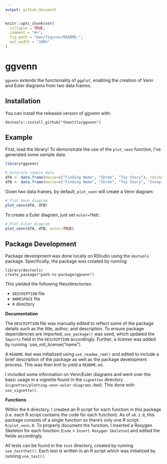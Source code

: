 ```yaml
---
output: github_document
---
```


```r
knitr::opts_chunk$set(
  collapse = TRUE,
  comment = "#>",
  fig.path = "man/figures/README-",
  out.width = "100%"
)
```

# ggvenn

`ggvenn` extends the functionality of `ggplot`, enabling the creation of Venn and Euler diagrams from two data frames.

## Installation

You can install the released version of ggvenn with:

```
devtools::install_github("theottlo/ggvenn")
```

## Example

First, load the library! To demonstrate the use of the `plot_venn` function, I've generated some sample data.
```r
library(ggvenn)

# Generate sample data
dfA <- data.frame(movie=c("Finding Nemo", "Shrek", "Toy Story"), rating=c(5, 3, 7))
dfB <- data.frame(movie=c("Finding Nemo", "Shrek", "Toy Story", "Inception"), rating=c(5, 3, 7, 8))
```

Given two data frames, by default, `plot_venn` will create a Venn diagram:
```r
# Plot Venn diagram
plot_venn(dfA, dfB)
```

To create a Euler diagram, just set `euler=TRUE`:
```r
# Plot Euler diagram
plot_venn(dfA, dfB, euler=TRUE)
```

## Package Development

Package development was done locally on RStudio using the `devtools` package. Specifically, the package was created by running:
```
library(devtools)
create_package("path-to-package/ggvenn")
```

This yielded the following files/directories:

- `DESCRIPTION` file
- `NAMESPACE` file
- `R` directory

**Documentation**

The `DESCRIPTION` file was manually edited to reflect some of the package details such as the title, author, and description. To ensure package dependencies are imported, `use_package()` was used, which updated the `Imports` field in the `DESCRIPTION` accordingly. Further, a license was added by running `use_mit_license("name").

A `README.Rmd` was initialized using `use_readme_rmd()` and edited to include a brief description of the package as well as the package development process. This was then knit to yield a `README.md`. 

I included some information on Venn/Euler diagrams and went over the basic usage in a vignette found in the `vignettes` directory (`vignettes/plotting-venn-euler-diagrams.Rmd`). This done with `use_vignette()`. 

**Functions**

Within the `R` directory, I created an R script for each function in this package (i.e. each R script contains the code for each function). As of `v0.1.0`, this package consists of a single function so there's only one R script: `R/plot_venn.R`. To properly document the function, I inserted a Roxygen Skeleton for each function (`Code` > `Insert Roxygen Skeleton`) and edited the fields accordingly.

All tests can be found in the `test` directory, created by running `use_testthat()`. Each test is written in an R script which was initialized by running `use_test()`.

